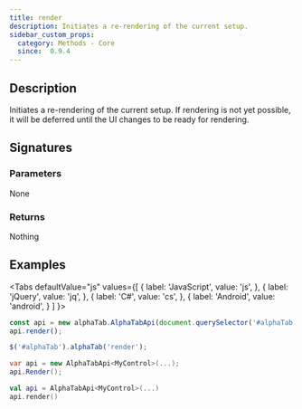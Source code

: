 ```yaml
---
title: render
description: Initiates a re-rendering of the current setup.
sidebar_custom_props:
  category: Methods - Core
  since:  0.9.4
---
```



<SinceBadge since="0.9.4" />


## Description
Initiates a re-rendering of the current setup. If rendering is not yet possible, it will be deferred until the UI changes to be ready for rendering.

## Signatures

<TypeTable>
    <TypeRow type="js" name="function render()" />
    <TypeRow type="jquery" name="alphaTab('render')" />
    <TypeRow type="net" name="void Render()" />
    <TypeRow type="android" name="fun render(): Unit" />
</TypeTable>

### Parameters
None

### Returns
Nothing


## Examples

<Tabs
  defaultValue="js"
  values={[
    { label: 'JavaScript', value: 'js', },
    { label: 'jQuery', value: 'jq', },
    { label: 'C#', value: 'cs', },
    { label: 'Android', value: 'android', }
  ]
}>
<TabItem value="js">

```js
const api = new alphaTab.AlphaTabApi(document.querySelector('#alphaTab'));
api.render();
```

</TabItem>
<TabItem value="jq">

```js
$('#alphaTab').alphaTab('render');
```

</TabItem>
<TabItem value="cs">

```csharp
var api = new AlphaTabApi<MyControl>(...);
api.Render();
```

</TabItem>
<TabItem value="android">

```kotlin
val api = AlphaTabApi<MyControl>(...)
api.render()
```

</TabItem>
</Tabs>